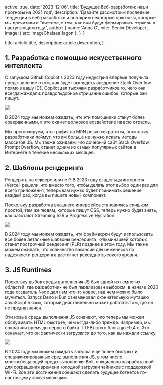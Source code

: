 
  active: true,
  date: '2023-12-06',
  title: 'Будущее Веб-разработки: наши прогнозы на 2024 год',
  description:
    'Давайте рассмотрим последние тенденции в веб-разработке и повторим некоторые прогнозы, которые мы прочитали в Твиттере, о том, как они будут формировать отрасль в наступающем году.',
  author: {
    name: 'Anna G',
    role: 'Senior Developer',
    image: { src: imageChelseaHagon },
  },
}

  title: article.title,
  description: article.description,
}

## 1. Разработка с помощью искусственного интеллекта

С запуском Github Copilot в 2023 году индустрия впервые получила представление о том, как будет выглядеть внедрение Stack Overflow прямо в вашу IDE.
Copilot дал тысячам разработчиков то, чего они всегда жаждали: правдоподобное отрицание ошибок, которые они пишут.

![](./pilot.jpg)

В 2024 году мы можем ожидать, что эти помощники станут более совершенными, и это окажет волновое воздействие на всю отрасль.

Мы прогнозируем, что трафик на MDN резко сократится, поскольку разработчики поймут, что им больше не нужно искать методы массивов JS.
Мы также ожидаем, что дочерний сайт Stack Overflow, Prompt Overflow, станет одним из самых популярных сайтов в Интернете в течение нескольких месяцев.

[comment]: <> (In 2023 we can expect these assistants to become more sophisticated and for that to have ripple effects throughout the industry.)

[comment]: <> (We predict that traffic to MDN will decline precipitously as developers realise they no longer need to look up JS array methods. We also expect Stack Overflow’s sister site, Prompt Overflow, to become one of the most popular sites on the internet in a matter of months.)

## 2. Шаблоны рендеринга

Рендерить на сервере или нет? В 2023 году владельцы интернета (Vercel) решили, что вместо того, чтобы делать этот выбор один раз для всего приложения,
теперь вам нужно будет принимать решение каждый раз, когда вы пишете новый компонент.

Поскольку разработка внешнего интерфейса становилась слишком простой, тем же людям, которые пишут CSS, теперь нужно будет знать, как работают
Streaming SSR и Progressive Hydration.

[comment]: <> (To server render or not to server render? In 2022 the owners of the internet, Vercel, decided that instead of making this choice once for your whole application, now you will need to decide every time you write a new component.)

[comment]: <> (Because front-end development was becoming too easy, the same people who write CSS will now need to know how Streaming SSR and Progressive Hydration work.)

![](./server.jpg)

В 2024 году мы можем ожидать, что фреймворки будут использовать все более детальные шаблоны рендеринга,
кульминацией которых станет построчный рендеринг (PLR) позднее в этом году. Мы также можем ожидать,
что количество вакансий для инженеров по надежности рендеринга достигнет рекордно высокого уровня.

[comment]: <> (In 2023 we can expect frameworks to adopt increasingly granular rendering patterns culminating in per-line rendering &#40;PLR&#41; later this year. We can also expect job postings for Rendering Reliability Engineers to reach an all time high.)

## 3. JS Runtimes

Поскольку выбор среды выполнения JS был одной из немногих областей, где разработчик не был парализован выбором,
в начале 2020 года создатель Node дал нам что-то новое, над чем можно было мучиться.
Запуск Deno и Bun ознаменовал окончательную мутацию JavaScript в язык, который действительно может работать там, где он не предназначен.

Эти новые среды выполнения JS означают, что теперь мы можем обслуживать HTML быстрее, чем когда-либо прежде.
Например, мы сократили время до первого байта (TTFB) этого блога до -0,4 с.
Это означает, что он фактически загрузился до того, как вы нажали ссылку.

[comment]: <> (Because choosing a JS runtime was one of the only areas where a developer wasn’t paralysed with choice, in early 2020, the creator of Node gave us something new to agonise over. The launch of Deno and Bun heralded the final mutation of JavaScript into a language that can truly run anywhere it wasn’t intended to.)

[comment]: <> (These new JS runtimes mean we can now serve HTML faster than ever before. For example, we’ve reduced the Time to First Byte &#40;TTFB&#41; of this blog to -0.4s. That means it actually loaded before you clicked the link.)

![](./laptop.jpg)

В 2024 году мы можем ожидать запуска еще более быстрых и специализированных сред выполнения JS,
в том числе многообещающей среды выполнения Boil, специально разработанной для сокращения времени холодной загрузки чайников с поддержкой Wi-Fi.
Все эти достижения обещают сделать будущее ботнетов по-настоящему захватывающим.

[comment]: <> (In 2023 we can expect even faster and more specialised JS runtimes to launch, including the promising Boil, a runtime specifically designed to reduce cold boot times on WiFi enabled kettles. All of these advancements promise to make the future of botnets a truly exciting one.)